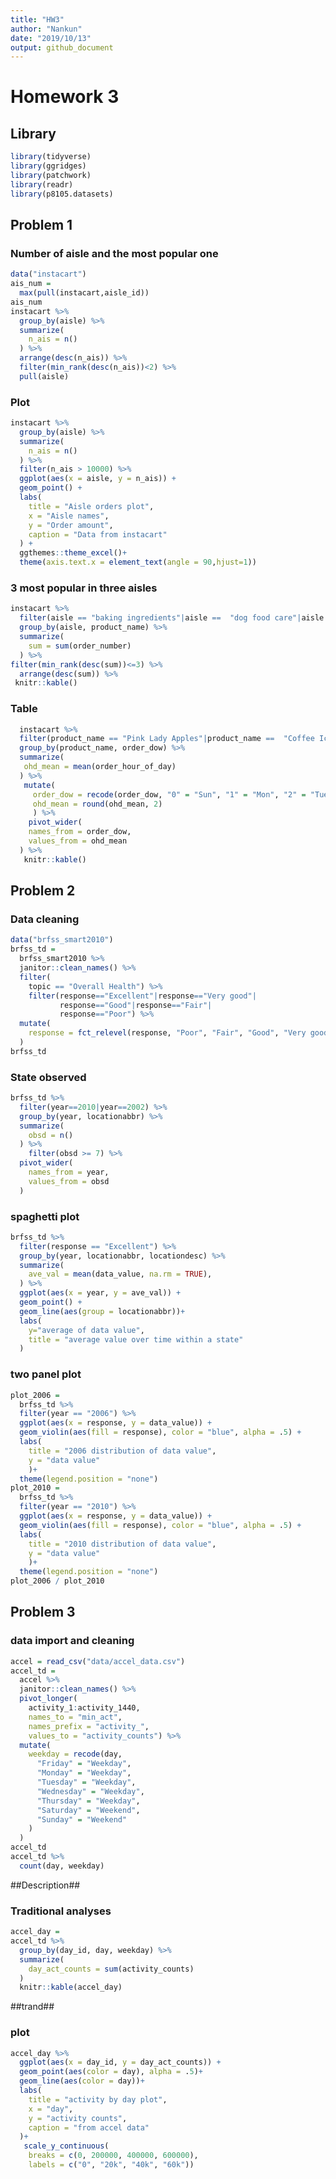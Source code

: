```yaml
---
title: "HW3"
author: "Nankun"
date: "2019/10/13"
output: github_document
---
```


# Homework 3

## Library
```r
library(tidyverse)
library(ggridges)
library(patchwork)
library(readr)
library(p8105.datasets)
```
## Problem 1
### Number of aisle and the most popular one
```r
data("instacart")
ais_num = 
  max(pull(instacart,aisle_id))
ais_num
instacart %>% 
  group_by(aisle) %>% 
  summarize(
    n_ais = n()
  ) %>% 
  arrange(desc(n_ais)) %>% 
  filter(min_rank(desc(n_ais))<2) %>% 
  pull(aisle)
```

### Plot
```r
instacart %>% 
  group_by(aisle) %>% 
  summarize(
    n_ais = n()
  ) %>% 
  filter(n_ais > 10000) %>% 
  ggplot(aes(x = aisle, y = n_ais)) +
  geom_point() +
  labs(
    title = "Aisle orders plot",
    x = "Aisle names",
    y = "Order amount",
    caption = "Data from instacart"
  ) +
  ggthemes::theme_excel()+
  theme(axis.text.x = element_text(angle = 90,hjust=1))
```

### 3 most popular in three aisles
```r
instacart %>% 
  filter(aisle == "baking ingredients"|aisle ==  "dog food care"|aisle ==  "packaged vegetables fruits") %>% 
  group_by(aisle, product_name) %>% 
  summarize(
    sum = sum(order_number)
  ) %>% 
filter(min_rank(desc(sum))<=3) %>% 
  arrange(desc(sum)) %>% 
 knitr::kable()
```

### Table
```r
  instacart %>% 
  filter(product_name == "Pink Lady Apples"|product_name ==  "Coffee Ice Cream") %>%
  group_by(product_name, order_dow) %>% 
  summarize(
   ohd_mean = mean(order_hour_of_day)
  ) %>% 
   mutate(
     order_dow = recode(order_dow, "0" = "Sun", "1" = "Mon", "2" = "Tue", "3" = "Wed", "4" = "Thu", "5" = "Fri", "6" = "Sat"),
     ohd_mean = round(ohd_mean, 2)
     ) %>% 
    pivot_wider(
    names_from = order_dow,
    values_from = ohd_mean
  ) %>% 
   knitr::kable()
```

## Problem 2
### Data cleaning
```r
data("brfss_smart2010")
brfss_td = 
  brfss_smart2010 %>% 
  janitor::clean_names() %>% 
  filter(
    topic == "Overall Health") %>% 
    filter(response=="Excellent"|response=="Very good"|
           response=="Good"|response=="Fair"|
           response=="Poor") %>% 
  mutate(
    response = fct_relevel(response, "Poor", "Fair", "Good", "Very good", "Excellent")
  )
brfss_td
```

### State observed
```r
brfss_td %>% 
  filter(year==2010|year==2002) %>% 
  group_by(year, locationabbr) %>% 
  summarize(
    obsd = n()
  ) %>% 
    filter(obsd >= 7) %>% 
  pivot_wider(
    names_from = year,
    values_from = obsd
  )
```

### spaghetti plot
```r
brfss_td %>% 
  filter(response == "Excellent") %>% 
  group_by(year, locationabbr, locationdesc) %>% 
  summarize(
    ave_val = mean(data_value, na.rm = TRUE),
  ) %>% 
  ggplot(aes(x = year, y = ave_val)) + 
  geom_point() + 
  geom_line(aes(group = locationabbr))+
  labs(
    y="average of data value",
    title = "average value over time within a state"
  )
```

### two panel plot
```r
plot_2006 =
  brfss_td %>%
  filter(year == "2006") %>% 
  ggplot(aes(x = response, y = data_value)) + 
  geom_violin(aes(fill = response), color = "blue", alpha = .5) + 
  labs(
    title = "2006 distribution of data value",
    y = "data value"
    )+
  theme(legend.position = "none")
plot_2010 =
  brfss_td %>%
  filter(year == "2010") %>% 
  ggplot(aes(x = response, y = data_value)) + 
  geom_violin(aes(fill = response), color = "blue", alpha = .5) +
  labs(
    title = "2010 distribution of data value",
    y = "data value"
    )+
  theme(legend.position = "none")
plot_2006 / plot_2010
```

## Problem 3
### data import and cleaning
```r
accel = read_csv("data/accel_data.csv")
accel_td = 
  accel %>% 
  janitor::clean_names() %>% 
  pivot_longer(
    activity_1:activity_1440,
    names_to = "min_act",
    names_prefix = "activity_",
    values_to = "activity_counts") %>% 
  mutate(
    weekday = recode(day,
      "Friday" = "Weekday",
      "Monday" = "Weekday",
      "Tuesday" = "Weekday",
      "Wednesday" = "Weekday",
      "Thursday" = "Weekday",
      "Saturday" = "Weekend",
      "Sunday" = "Weekend"
    )
  )
accel_td
accel_td %>% 
  count(day, weekday)
```

##Description##

### Traditional analyses
```r
accel_day =
accel_td %>% 
  group_by(day_id, day, weekday) %>% 
  summarize(
    day_act_counts = sum(activity_counts)
  )
  knitr::kable(accel_day)
```

##trand##

### plot
```r
accel_day %>% 
  ggplot(aes(x = day_id, y = day_act_counts)) + 
  geom_point(aes(color = day), alpha = .5)+
  geom_line(aes(color = day))+
  labs(
    title = "activity by day plot",
    x = "day",
    y = "activity counts",
    caption = "from accel data"
  )+
   scale_y_continuous(
    breaks = c(0, 200000, 400000, 600000), 
    labels = c("0", "20k", "40k", "60k"))
```

